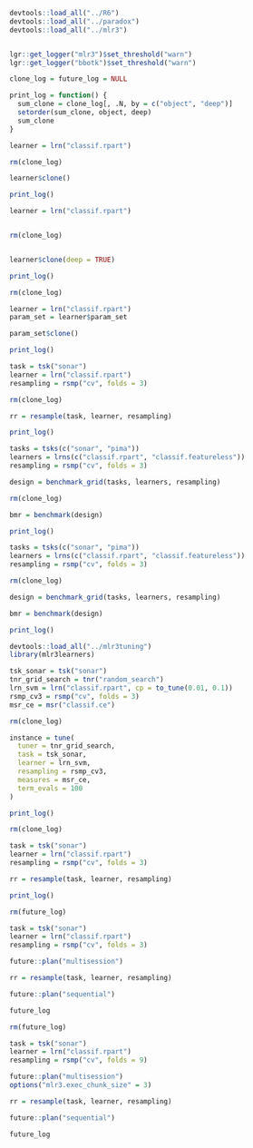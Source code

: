```r
devtools::load_all("../R6")
devtools::load_all("../paradox")
devtools::load_all("../mlr3")


lgr::get_logger("mlr3")$set_threshold("warn")
lgr::get_logger("bbotk")$set_threshold("warn")

clone_log = future_log = NULL

print_log = function() {
  sum_clone = clone_log[, .N, by = c("object", "deep")]
  setorder(sum_clone, object, deep)
  sum_clone
}
```

```r
learner = lrn("classif.rpart")

rm(clone_log)

learner$clone()

print_log()
```

```r
learner = lrn("classif.rpart")


rm(clone_log)


learner$clone(deep = TRUE)

print_log()
```

```r
rm(clone_log)

learner = lrn("classif.rpart")
param_set = learner$param_set

param_set$clone()

print_log()
```

```r
task = tsk("sonar")
learner = lrn("classif.rpart")
resampling = rsmp("cv", folds = 3)

rm(clone_log)

rr = resample(task, learner, resampling)

print_log()
```

```r
tasks = tsks(c("sonar", "pima"))
learners = lrns(c("classif.rpart", "classif.featureless"))
resampling = rsmp("cv", folds = 3)

design = benchmark_grid(tasks, learners, resampling)

rm(clone_log)

bmr = benchmark(design)

print_log()
```

```r
tasks = tsks(c("sonar", "pima"))
learners = lrns(c("classif.rpart", "classif.featureless"))
resampling = rsmp("cv", folds = 3)

rm(clone_log)

design = benchmark_grid(tasks, learners, resampling)

bmr = benchmark(design)

print_log()
```

```r
devtools::load_all("../mlr3tuning")
library(mlr3learners)

tsk_sonar = tsk("sonar")
tnr_grid_search = tnr("random_search")
lrn_svm = lrn("classif.rpart", cp = to_tune(0.01, 0.1))
rsmp_cv3 = rsmp("cv", folds = 3)
msr_ce = msr("classif.ce")

rm(clone_log)

instance = tune(
  tuner = tnr_grid_search,
  task = tsk_sonar,
  learner = lrn_svm,
  resampling = rsmp_cv3,
  measures = msr_ce,
  term_evals = 100
)

print_log()
```

```r
rm(clone_log)

task = tsk("sonar")
learner = lrn("classif.rpart")
resampling = rsmp("cv", folds = 3)

rr = resample(task, learner, resampling)

print_log()
```


```r
rm(future_log)

task = tsk("sonar")
learner = lrn("classif.rpart")
resampling = rsmp("cv", folds = 3)

future::plan("multisession")

rr = resample(task, learner, resampling)

future::plan("sequential")

future_log
```


```r
rm(future_log)

task = tsk("sonar")
learner = lrn("classif.rpart")
resampling = rsmp("cv", folds = 9)

future::plan("multisession")
options("mlr3.exec_chunk_size" = 3)

rr = resample(task, learner, resampling)

future::plan("sequential")

future_log
```
